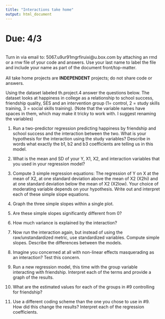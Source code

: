 ```yaml
---
title: "Interactions take home"
output: html_document
---
```

# Due: 4/3  
<br>
Turn in via email to: 5067.u9ur91mgrfiruixi@u.box.com by attaching an rmd or a rnw file of your code and answers. Use your last name to label the file and include your name as part of the document front/top-matter.  
<br>
All take home projects are **INDEPENDENT** projects; do not share code or answers.   

Using the dataset labeled th.project.4 answer the questions below. The dataset looks at  happiness in college as a relationship to school success, friendship quality, SES and an intervention group (1= control, 2 = study skills training, 3 = social skills training). (Note that the variable names have spaces in them, which may make it tricky to work with. I suggest renaming the variables)

1. Run a two-predictor regression predicting happiness by friendship and school success  and the interaction between the two. What is your hypothesis for the interaction using the study variables? Describe in words what exactly  the b1, b2 and b3 coefficients are telling us in this model. 

2. What is the mean and SD of your Y, X1, X2, and interaction variables that you used in your regression model?

3. Compute 3 simple regression equations: The regression of Y on X at the mean of X2, at one standard deviation above the mean of X2 (X2hi) and at one standard deviation below the mean of X2 (X2low). Your choice of moderating variable depends on your hypothesis. Write out and interpret each of these simple slope equations. 

4. Graph the three simple slopes within a single plot.

5. Are these simple slopes significantly different from 0?

6. How much variance is explained by the interaction?

7. Now run the interaction again, but instead of using the raw/unstandardized metric, use standardized variables. Compute simple slopes. Describe the differences between the models. 

8.  Imagine you concerned at all with non-linear effects masquerading as an interaction? Test this concern. 

9. Run a new regression model, this time with the group variable interacting with friendship. Interpret each of the terms and provide a graph of the results.

10. What are the estimated values for each of the groups in #9 controlling for friendship? 

11. Use a different coding scheme than the one you chose to use in #9. How did this change the results? Interpret each of the regression coefficients. 
